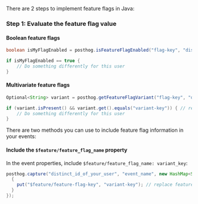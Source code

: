 There are 2 steps to implement feature flags in Java:

### Step 1: Evaluate the feature flag value

#### Boolean feature flags

```java
boolean isMyFlagEnabled = posthog.isFeatureFlagEnabled("flag-key", "distinct_id_of_your_user");

if isMyFlagEnabled == true {
    // Do something differently for this user
}
```

#### Multivariate feature flags

```java
Optional<String> variant = posthog.getFeatureFlagVariant("flag-key", "distinct_id_of_your_user");

if (variant.isPresent() && variant.get().equals("variant-key")) { // replace 'variant-key' with the key of your variant
    // Do something differently for this user
}
```


<IncludePropertyInEvents />

There are two methods you can use to include feature flag information in your events:

#### Include the `$feature/feature_flag_name` property

 In the event properties, include `$feature/feature_flag_name: variant_key`:

```java
posthog.capture("distinct_id_of_your_user", "event_name", new HashMap<String, Object>() {
  {
    put("$feature/feature-flag-key", "variant-key"); // replace feature-flag-key with your flag key. Replace 'variant-key' with the key of your variant
  }
});
```
